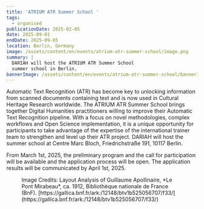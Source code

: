 ```yaml
---
title: 'ATRIUM ATR Summer School '
tags:
  - organised
publicationDate: 2025-02-05
date: 2025-09-01
endDate: 2025-09-05
location: Berlin, Germany
image: /assets/content/en/events/atrium-atr-summer-school/image.png
summary: |
  DARIAH will host the ATRIUM ATR Summer School
  summer school in Berlin. 
bannerImage: /assets/content/en/events/atrium-atr-summer-school/bannerImage.png
---
```

Automatic Text Recognition (ATR) has become key to unlocking information from scanned documents containing text and is now used in Cultural Heritage Research worldwide. The ATRIUM ATR Summer School brings together Digital Humanities practitioners willing to improve their Automatic Text Recognition pipeline. With a focus on novel methodologies, complex workflows and Open Science implementation, it is a unique opportunity for participants to take advantage of the expertise of the international trainer team to strengthen and level up their ATR project. DARIAH will host the summer school at Centre Marc Bloch, Friedrichstraße 191, 10117 Berlin.&#x20;

From March 1st, 2025, the preliminary program and the call for participation will be available and the application process will be open. The application results will be communicated by April 1st, 2025.&#x20;

<Figure src="/assets/content/en/events/atrium-atr-summer-school/image.png" alt="Handwritten text in French is highlighted in purple on a yellow background. Part of the text is circled using techniques in Automatic Text Recognition with arrows, lines and small boxes." alignment="stretch">
  Image Credits: Layout Analysis of Guillaume Apollinaire, *Le Pont Mirabeau*, ca. 1912, Bibliothèque nationale de France (BnF). [https://gallica.bnf.fr/ark:/12148/btv1b525056707/f33/](https://gallica.bnf.fr/ark:/12148/btv1b525056707/f33/)
</Figure>

